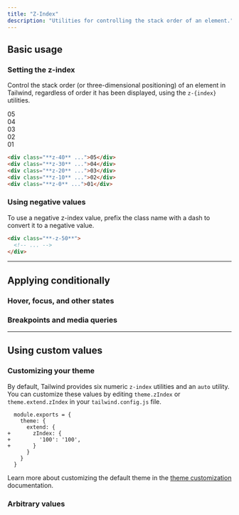 ```yaml
---
title: "Z-Index"
description: "Utilities for controlling the stack order of an element."
---
```




## Basic usage

### Setting the z-index

Control the stack order (or three-dimensional positioning) of an element in Tailwind, regardless of order it has been displayed, using the `z-{index}` utilities.

<Example>
  <div class="flex justify-center -space-x-3 font-mono text-white text-sm font-bold leading-6">
    <div class="w-16 h-16 rounded-full flex items-center justify-center bg-pink-500 shadow-lg ring-2 ring-white z-40 dark:ring-zinc-900">05</div>
    <div class="w-16 h-16 rounded-full flex items-center justify-center bg-pink-500 shadow-lg ring-2 ring-white z-30 dark:ring-zinc-900">04</div>
    <div class="w-16 h-16 rounded-full flex items-center justify-center bg-pink-500 shadow-lg ring-2 ring-white z-20 dark:ring-zinc-900">03</div>
    <div class="w-16 h-16 rounded-full flex items-center justify-center bg-pink-500 shadow-lg ring-2 ring-white z-10 dark:ring-zinc-900">02</div>
    <div class="w-16 h-16 rounded-full flex items-center justify-center bg-pink-500 shadow-lg ring-2 ring-white z-0 dark:ring-zinc-900">01</div>
  </div>
</Example>

```html
<div class="**z-40** ...">05</div>
<div class="**z-30** ...">04</div>
<div class="**z-20** ...">03</div>
<div class="**z-10** ...">02</div>
<div class="**z-0** ...">01</div>
```

### Using negative values

To use a negative z-index value, prefix the class name with a dash to convert it to a negative value.

```html
<div class="**-z-50**">
  <!-- ... -->
</div>
```

---

## <Heading ignore>Applying conditionally</Heading>

### <Heading ignore>Hover, focus, and other states</Heading>

<HoverFocusAndOtherStates defaultClass="z-0" featuredClass="z-50" />

### <Heading ignore>Breakpoints and media queries</Heading>

<BreakpointsAndMediaQueries defaultClass="z-0" featuredClass="z-50" />

---

## Using custom values

### Customizing your theme

By default, Tailwind provides six numeric `z-index` utilities and an `auto` utility. You can customize these values by editing `theme.zIndex` or `theme.extend.zIndex` in your `tailwind.config.js` file.

```diff-js tailwind.config.js
  module.exports = {
    theme: {
      extend: {
+       zIndex: {
+         '100': '100',
+       }
      }
    }
  }
```

Learn more about customizing the default theme in the [theme customization](/docs/theme#customizing-the-default-theme) documentation.

### Arbitrary values

<ArbitraryValues property="z-index" featuredClass="z-[100]" />
